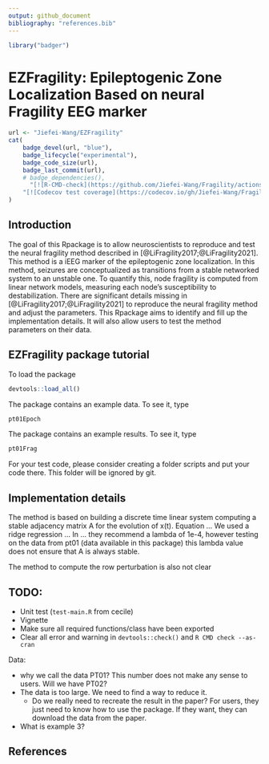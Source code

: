 ```yaml
---
output: github_document
bibliography: "references.bib"
---
```


<!-- README.md is generated from README.Rmd. Please edit that file -->

```r
library("badger")
```

# EZFragility: Epileptogenic Zone Localization Based on neural Fragility EEG marker
```r
url <- "Jiefei-Wang/EZFragility"
cat(
	badge_devel(url, "blue"),
    badge_lifecycle("experimental"),
    badge_code_size(url),
    badge_last_commit(url),
    # badge_dependencies(),
	  "[![R-CMD-check](https://github.com/Jiefei-Wang/Fragility/actions/workflows/R-CMD-check.yaml/badge.svg)](https://github.com/Jiefei-Wang/Fragility/actions/workflows/R-CMD-check.yaml)",
    "[![Codecov test coverage](https://codecov.io/gh/Jiefei-Wang/Fragility/graph/badge.svg)](https://app.codecov.io/gh/Jiefei-Wang/Fragility)"
)


```


## Introduction

The goal of this Rpackage is to allow neuroscientists to reproduce and test the neural fragility method described in [@LiFragility2017;@LiFragility2021]. This method is a iEEG marker of the epileptogenic zone localization. In this method, seizures are conceptualized as transitions from a stable networked system to an unstable one. To quantify this, node fragility is computed from linear network models, measuring each node's susceptibility to destabilization. There are significant details missing in [@LiFragility2017;@LiFragility2021] to reproduce the neural fragility method and adjust the parameters. This Rpackage aims to identify and fill up the implementation details. It will also allow users to test the method parameters on their data.

## EZFragility package tutorial

To load the package
```r
devtools::load_all()
```

The package contains an example data. To see it, type
```r
pt01Epoch
```
The package contains an example results. To see it, type
```r
pt01Frag
```

For your test code, please consider creating a folder scripts and put your code there. This folder will be ignored by git.

## Implementation details

The method is based on building a discrete time linear system computing a stable adjacency matrix A for the evolution of x(t).
Equation ...
We used a ridge regression  ...
In ... they recommend a lambda of 1e-4, however testing on the data from pt01 (data available in this package) this lambda value does not ensure that A is always stable.

The method to compute the row perturbation is also not clear


## TODO:

- Unit test (`test-main.R` from cecile)
- Vignette
- Make sure all required functions/class have been exported
- Clear all error and warning in `devtools::check()` and
  `R CMD check --as-cran`

Data:

- why we call the data PT01? This number does not make any sense to users. Will we have PT02?
- The data is too large. We need to find a way to reduce it.
    - Do we really need to recreate the result in the paper? For users, they just need to know how to use the package. If they want, they can download the data from the paper.
- What is example 3?



## References
